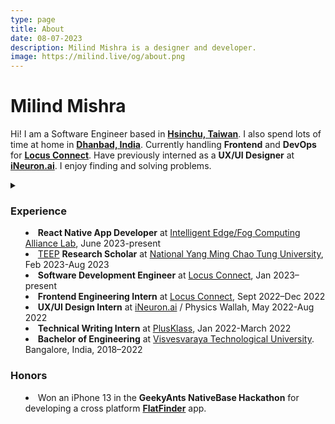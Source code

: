 ```yaml
---
type: page
title: About
date: 08-07-2023
description: Milind Mishra is a designer and developer.
image: https://milind.live/og/about.png
---
```



<Head>
  <title>Milind Mishra</title>
</Head>

# Milind Mishra

Hi! I am a Software Engineer based in [**Hsinchu, Taiwan**](https://g.co/kgs/j6odGY). I also spend lots of time at home in [**Dhanbad, India**](https://g.co/kgs/xSZ839). Currently handling **Frontend** and **DevOps** for [**Locus Connect**](https://locusconnect.com). Have previously interned as a **UX/UI Designer** at [**iNeuron.ai**](https://ineuron.ai). I enjoy finding and solving problems.

<GithubCalenderComponent />

<details><summary children="Resume"/>

<style jsx>{`
  summary:not(:focus-visible):focus {
    outline: none;
  }
`}</style>

### Experience

- **React Native App Developer** at [Intelligent Edge/Fog Computing Alliance Lab](https://iedge.lab.nycu.edu.tw/), June 2023-present
- [TEEP](https://teep.studyintaiwan.org/) **Research Scholar** at [National Yang Ming Chao Tung University](https://en.nycu.edu.tw/), Feb 2023-Aug 2023
- **Software Development Engineer** at [Locus Connect](https://locusconnect.com), Jan 2023–present
- **Frontend Engineering Intern** at [Locus Connect](https://locusconnect.com), Sept 2022–Dec 2022
- **UX/UI Design Intern** at [iNeuron.ai](https://ineuron.ai/) / Physics Wallah, May 2022-Aug 2022
- **Technical Writing Intern** at [PlusKlass](https://www.plusklass.com/), Jan 2022-March 2022
- **Bachelor of Engineering** at [Visvesvaraya Technological University](https://vtu.ac.in/). Bangalore, India, 2018–2022

### Honors

- Won an iPhone 13 in the **GeekyAnts NativeBase Hackathon** for developing a cross platform [**FlatFinder**](https://github.com/thatbeautifuldream/flat-finder) app.

</details>

